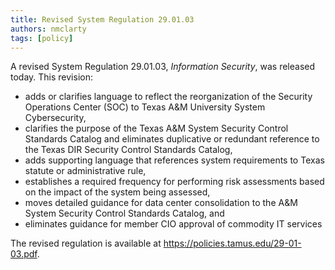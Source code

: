 ```yaml
---
title: Revised System Regulation 29.01.03
authors: nmclarty
tags: [policy]
---
```


A revised System Regulation 29.01.03, _Information Security_, was released today. This revision:

- adds or clarifies language to reflect the reorganization of the Security Operations Center (SOC) to Texas A&M University System Cybersecurity, 
- clarifies the purpose of the Texas A&M System Security Control Standards Catalog and eliminates duplicative or redundant reference to the Texas DIR Security Control Standards Catalog, 
- adds supporting language that references system requirements to Texas statute or administrative rule, 
- establishes a required frequency for performing risk assessments based on the impact of the system being assessed, 
- moves detailed guidance for data center consolidation to the A&M System Security Control Standards Catalog, and 
- eliminates guidance for member CIO approval of commodity IT services

The revised regulation is available at https://policies.tamus.edu/29-01-03.pdf.
